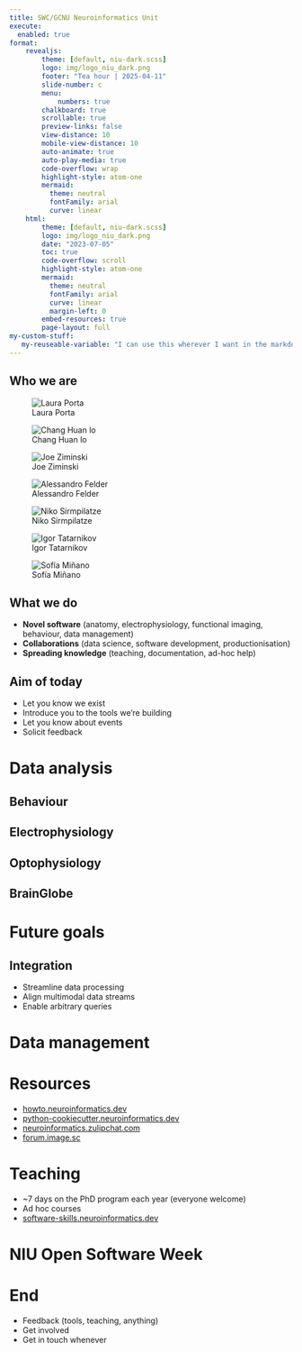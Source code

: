 ```yaml
---
title: SWC/GCNU Neuroinformatics Unit
execute: 
  enabled: true
format:
    revealjs:
        theme: [default, niu-dark.scss]
        logo: img/logo_niu_dark.png
        footer: "Tea hour | 2025-04-11"
        slide-number: c
        menu:
            numbers: true
        chalkboard: true
        scrollable: true
        preview-links: false
        view-distance: 10
        mobile-view-distance: 10
        auto-animate: true
        auto-play-media: true
        code-overflow: wrap
        highlight-style: atom-one
        mermaid: 
          theme: neutral
          fontFamily: arial
          curve: linear
    html:
        theme: [default, niu-dark.scss]
        logo: img/logo_niu_dark.png
        date: "2023-07-05"
        toc: true
        code-overflow: scroll
        highlight-style: atom-one
        mermaid: 
          theme: neutral
          fontFamily: arial
          curve: linear
          margin-left: 0
        embed-resources: true
        page-layout: full
my-custom-stuff:
   my-reuseable-variable: "I can use this wherever I want in the markdown, and change it in only once place :)"
---
```



## Who we are

::: {layout-nrow=1}

![Laura Porta](img/laura_porta.png)

![Chang Huan lo](img/chang_huan_lo.png)

![Joe Ziminski](img/joe_ziminski.png)

![Alessandro Felder](img/alessandro_felder.png)

![Niko Sirmpilatze](img/niko_sirmpilatze.png)

![Igor Tatarnikov](img/igor_tatarnikov.jpg)

![Sofía Miñano](img/sofia_minano.png)
:::

## What we do

:::{.incremental}
- **Novel software** (anatomy, electrophysiology, functional imaging, behaviour, data management)
- **Collaborations** (data science, software development, productionisation)
- **Spreading knowledge** (teaching, documentation, ad-hoc help)
:::

## Aim of today
:::{.incremental}
- Let you know we exist
- Introduce you to the tools we're building
- Let you know about events
- Solicit feedback
:::

# Data analysis

## Behaviour

## Electrophysiology

## Optophysiology

## BrainGlobe

# Future goals
## Integration
:::{.incremental}
- Streamline data processing
- Align multimodal data streams
- Enable arbitrary queries
:::

# Data management

# Resources
:::{.incremental}
- [howto.neuroinformatics.dev](https://howto.neuroinformatics.dev/)
- [python-cookiecutter.neuroinformatics.dev](https://python-cookiecutter.neuroinformatics.dev/)
- [neuroinformatics.zulipchat.com](neuroinformatics.zulipchat.com)
- [forum.image.sc](https://forum.image.sc/tag/brainglobe)
:::

# Teaching
:::{.incremental}
- ~7 days on the PhD program each year (everyone welcome)
- Ad hoc courses
- [software-skills.neuroinformatics.dev](https://software-skills.neuroinformatics.dev/)
:::

# NIU Open Software Week

# End
:::{.incremental}
- Feedback (tools, teaching, anything)
- Get involved
- Get in touch whenever
:::